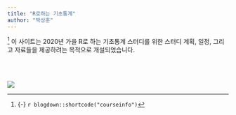 ```yaml
---
title: "R로하는 기초통계"
author: "박상훈"
---
```


^[{-} `r blogdown::shortcode("courseinfo")`] <span class="newthought"> 이 사이트는 </span> 2020년 가을 R로 하는 기초통계 스터디를 위한 스터디 계획, 일정, 그리고 자료들을 제공하려는 목적으로 개설되었습니다.




<br><br>

<!-- <span class="newthought">What statistics tell</span> -->
![](/images/Statistics.jpg)
